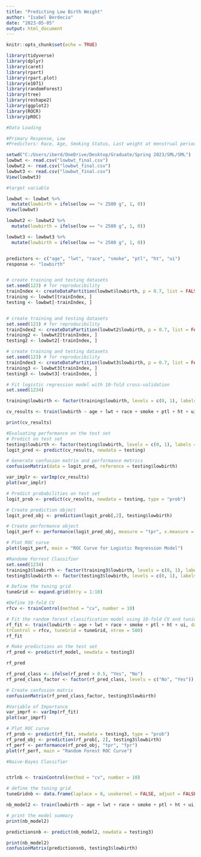 ---
title: "Predicting Low Birth Weight"
author: "Isabel Berdecio"
date: "2023-05-05"
output: html_document
---

```{r setup, include=FALSE}
knitr::opts_chunk$set(echo = TRUE)
```


```{r}
library(tidyverse)
library(dplyr)
library(caret)
library(rpart)
library(rpart.plot)
library(e1071)
library(randomForest)
library(tree)
library(reshape2)
library(ggplot2)
library(ROCR)
library(pROC)

#Data Loading

#Primary Response, Low
#Predictors: Race, Age, Smoking Status, Last weight at menstrual period, preterm labor, hypertension, uterine irratbility, #physicians visits in the last year

setwd("C:/Users/iberd/OneDrive/Desktop/Graduate/Spring 2023/SML/SML")
lowbwt <- read.csv("lowbwt_final.csv")
lowbwt2 <- read.csv("lowbwt_final.csv")
lowbwt3 <- read.csv("lowbwt_final.csv")
View(lowbwt3)
```

```{r}
#target variable

lowbwt <- lowbwt %>%
  mutate(lowbirth = ifelse(low == "< 2500 g", 1, 0))
View(lowbwt)

lowbwt2 <- lowbwt2 %>%
  mutate(lowbirth = ifelse(low == "< 2500 g", 1, 0))

lowbwt3 <- lowbwt3 %>%
  mutate(lowbirth = ifelse(low == "< 2500 g", 1, 0))


predictors <- c("age", "lwt", "race", "smoke", "ptl", "ht", "ui")
response <- "lowbirth"


# create training and testing datasets
set.seed(123) # for reproducibility
trainIndex <- createDataPartition(lowbwt$lowbirth, p = 0.7, list = FALSE)
training <- lowbwt[trainIndex, ]
testing <- lowbwt[-trainIndex, ]


# create training and testing datasets
set.seed(123) # for reproducibility
trainIndex2 <- createDataPartition(lowbwt2$lowbirth, p = 0.7, list = FALSE)
training2 <- lowbwt2[trainIndex, ]
testing2 <- lowbwt2[-trainIndex, ]

# create training and testing datasets
set.seed(123) # for reproducibility
trainIndex3 <- createDataPartition(lowbwt3$lowbirth, p = 0.7, list = FALSE)
training3 <- lowbwt3[trainIndex, ]
testing3 <- lowbwt3[-trainIndex, ]

```

```{r}
# Fit logistic regression model with 10-fold cross-validation
set.seed(1234)

training$lowbirth <- factor(training$lowbirth, levels = c(0, 1), labels = c("No", "Yes"))

cv_results <- train(lowbirth ~ age + lwt + race + smoke + ptl + ht + ui, data = training, method = "glm", trControl = trainControl(method = "cv", number = 10, classProbs = TRUE), family = binomial(link = "logit"))

print(cv_results)

#Evaluating performance on the test set
# Predict on test set
testing$lowbirth <- factor(testing$lowbirth, levels = c(0, 1), labels = c("No", "Yes"))
logit_pred <- predict(cv_results, newdata = testing)

# Generate confusion matrix and performance metrics
confusionMatrix(data = logit_pred, reference = testing$lowbirth)

var_implr <- varImp(cv_results)
plot(var_implr)

# Predict probabilities on test set
logit_prob <- predict(cv_results, newdata = testing, type = "prob")

# Create prediction object
logit_pred_obj <- prediction(logit_prob[,2], testing$lowbirth)

# Create performance object
logit_perf <- performance(logit_pred_obj, measure = "tpr", x.measure = "fpr")

# Plot ROC curve
plot(logit_perf, main = "ROC Curve for Logistic Regression Model")


```

```{r}

#Randome Forrest Classifier
set.seed(1234)
training3$lowbirth <- factor(training3$lowbirth, levels = c(0, 1), labels = c("No", "Yes"))
testing3$lowbirth <- factor(testing3$lowbirth, levels = c(0, 1), labels = c("No", "Yes"))

# Define the tuning grid
tuneGrid <- expand.grid(mtry = 1:10)

#Define 10-fold CV
rfcv <- trainControl(method = "cv", number = 10)

# Fit the random forest classification model using 10-fold CV and tuning grid
rf_fit <- train(lowbirth ~ age + lwt + race + smoke + ptl + ht + ui, data = training3, method = "rf",
trControl = rfcv, tuneGrid = tuneGrid, ntree = 500)
rf_fit

# Make predictions on the test set
rf_pred <- predict(rf_model, newdata = testing3)

rf_pred

rf_pred_class <- ifelse(rf_pred > 0.5, "Yes", "No")
rf_pred_class_factor <- factor(rf_pred_class, levels = c("No", "Yes"))

# Create confusion matrix
confusionMatrix(rf_pred_class_factor, testing3$lowbirth)

#Variable of Importance
var_imprf <- varImp(rf_fit)
plot(var_imprf)

# Plot ROC curve
rf_prob <- predict(rf_fit, newdata = testing3, type = "prob")
rf_pred_obj <- prediction(rf_prob[, 2], testing3$lowbirth)
rf_perf <- performance(rf_pred_obj, "tpr", "fpr")
plot(rf_perf, main = "Random Forest ROC Curve")
```

```{r}
#Naive-Bayes Classifier


ctrlnb <- trainControl(method = "cv", number = 10)

# define the tuning grid
tuneGridnb <- data.frame(laplace = 0, usekernel = FALSE, adjust = FALSE)

nb_model2 <- train(lowbirth ~ age + lwt + race + smoke + ptl + ht + ui, data = training3, method = "naive_bayes", trControl = ctrlnb, tuneGrid = tuneGridnb)

# print the model summary
print(nb_model2)

predictionsnb <- predict(nb_model2, newdata = testing3)

print(nb_model2)
confusionMatrix(predictionsnb, testing3$lowbirth)



```


